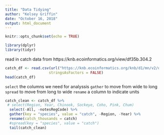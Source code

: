 ```yaml
---
title: "Data Tidying"
author: "Kelsey Griffin"
date: "October 16, 2018"
output: html_document
---
```


```r
knitr::opts_chunk$set(echo = TRUE)
```
```r
library(dplyr)
library(tidyr)
```

read in catch data from https://knb.ecoinformatics.org/view/df35b.304.2

```r
catch_df <- read.csv(url("https://knb.ecoinformatics.org/knb/d1/mn/v2/object/df35b.302.1", method = "libcurl"),
                    stringsAsFactors = FALSE)
head(catch_df)
```

`select` the columns we need for analyssis
`gather` to move from wide to long
`spread` to move from long to wide
`rename` a column to indicate units

```r
catch_clean <- catch_df %>%
 # select(Region, Year, Chinook, Sockeye, Coho, Pink, Chum)
  select(-All, -notesRegCode) %>% 
  gather(key = "species", value = "catch", -Region, -Year) %>% 
  rename(catch_thousands = catch)
  #spread(key = "species", value = "catch")
  tail(catch_clean)
```






